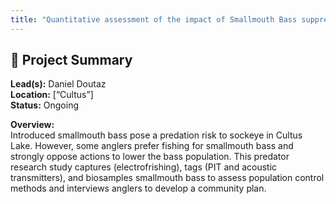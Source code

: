 ```yaml
---
title: "Quantitative assessment of the impact of Smallmouth Bass suppression efforts in Cultus Lake and SMB emigration from Cultus Lake"
---
```


## 🧬 Project Summary

**Lead(s):** Daniel Doutaz  
**Location:** ["Cultus"]  
**Status:** Ongoing  

**Overview:**  
Introduced smallmouth bass pose a predation risk to sockeye in Cultus Lake. However, some anglers prefer fishing for smallmouth bass and strongly oppose actions to lower the bass population. This predator research study captures (electrofrishing), tags (PIT and acoustic transmitters), and biosamples smallmouth bass to assess population control methods and interviews anglers to develop a community plan.